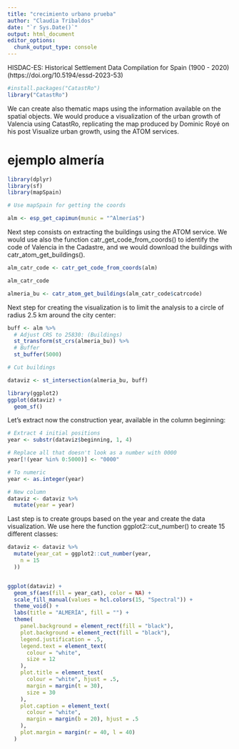 ```yaml
---
title: "crecimiento urbano prueba"
author: "Claudia Tribaldos"
date: "`r Sys.Date()`"
output: html_document
editor_options: 
  chunk_output_type: console
---
```


HISDAC-ES: Historical Settlement Data Compilation for Spain (1900 - 2020) (https://doi.org/10.5194/essd-2023-53)

```r
#install.packages("CatastRo")
library("CatastRo")
```


We can create also thematic maps using the information available on the spatial objects. We would produce a visualization of the urban growth of Valencia using CatastRo, replicating the map produced by Dominic Royé on his post Visualize urban growth, using the ATOM services.


# ejemplo almería  

```r
library(dplyr)
library(sf)
library(mapSpain)

# Use mapSpain for getting the coords

alm <- esp_get_capimun(munic = "^Almería$")
```

Next step consists on extracting the buildings using the ATOM service. We would use also the function catr_get_code_from_coords() to identify the code of Valencia in the Cadastre, and we would download the buildings with catr_atom_get_buildings().

```r
alm_catr_code <- catr_get_code_from_coords(alm)

alm_catr_code

almeria_bu <- catr_atom_get_buildings(alm_catr_code$catrcode)
```


Next step for creating the visualization is to limit the analysis to a circle of radius 2.5 km around the city center:


```r
buff <- alm %>%
  # Adjust CRS to 25830: (Buildings)
  st_transform(st_crs(almeria_bu)) %>%
  # Buffer
  st_buffer(5000)

# Cut buildings

dataviz <- st_intersection(almeria_bu, buff)

library(ggplot2)
ggplot(dataviz) +
  geom_sf()
```


Let’s extract now the construction year, available in the column beginning:

```r
# Extract 4 initial positions
year <- substr(dataviz$beginning, 1, 4)

# Replace all that doesn't look as a number with 0000
year[!(year %in% 0:5000)] <- "0000"

# To numeric
year <- as.integer(year)

# New column
dataviz <- dataviz %>%
  mutate(year = year)
```

Last step is to create groups based on the year and create the data visualization. We use here the function ggplot2::cut_number() to create 15 different classes:

```r
dataviz <- dataviz %>%
  mutate(year_cat = ggplot2::cut_number(year,
    n = 15
  ))


ggplot(dataviz) +
  geom_sf(aes(fill = year_cat), color = NA) +
  scale_fill_manual(values = hcl.colors(15, "Spectral")) +
  theme_void() +
  labs(title = "ALMERÍA", fill = "") +
  theme(
    panel.background = element_rect(fill = "black"),
    plot.background = element_rect(fill = "black"),
    legend.justification = .5,
    legend.text = element_text(
      colour = "white",
      size = 12
    ),
    plot.title = element_text(
      colour = "white", hjust = .5,
      margin = margin(t = 30),
      size = 30
    ),
    plot.caption = element_text(
      colour = "white",
      margin = margin(b = 20), hjust = .5
    ),
    plot.margin = margin(r = 40, l = 40)
  )
```








